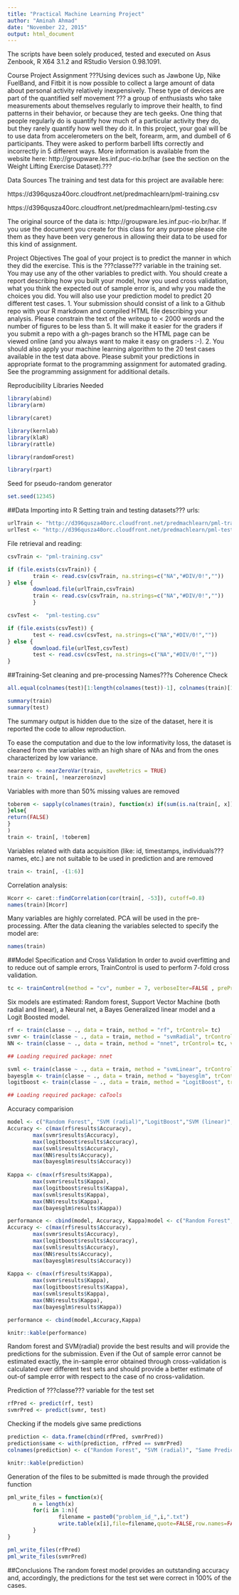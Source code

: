 ```yaml
---
title: "Practical Machine Learning Project"
author: "Aminah Ahmad"
date: "November 22, 2015"
output: html_document
---
```


The scripts have been solely produced, tested and executed on Asus Zenbook, R X64 3.1.2 and RStudio Version 0.98.1091.

Course Project Assignment
???Using devices such as Jawbone Up, Nike FuelBand, and Fitbit it is now possible to collect a large amount of data about personal activity relatively inexpensively. These type of devices are part of the quantified self movement ??? a group of enthusiasts who take measurements about themselves regularly to improve their health, to find patterns in their behavior, or because they are tech geeks. One thing that people regularly do is quantify how much of a particular activity they do, but they rarely quantify how well they do it. In this project, your goal will be to use data from accelerometers on the belt, forearm, arm, and dumbell of 6 participants. They were asked to perform barbell lifts correctly and incorrectly in 5 different ways. More information is available from the website here: http://groupware.les.inf.puc-rio.br/har (see the section on the Weight Lifting Exercise Dataset).???

Data Sources
The training and test data for this project are available here:

https://d396qusza40orc.cloudfront.net/predmachlearn/pml-training.csv

https://d396qusza40orc.cloudfront.net/predmachlearn/pml-testing.csv

The original source of the data is: http://groupware.les.inf.puc-rio.br/har. If you use the document you create for this class for any purpose please cite them as they have been very generous in allowing their data to be used for this kind of assignment.

Project Objectives
The goal of your project is to predict the manner in which they did the exercise. This is the ???classe??? variable in the training set. You may use any of the other variables to predict with. You should create a report describing how you built your model, how you used cross validation, what you think the expected out of sample error is, and why you made the choices you did. You will also use your prediction model to predict 20 different test cases. 1. Your submission should consist of a link to a Github repo with your R markdown and compiled HTML file describing your analysis. Please constrain the text of the writeup to < 2000 words and the number of figures to be less than 5. It will make it easier for the graders if you submit a repo with a gh-pages branch so the HTML page can be viewed online (and you always want to make it easy on graders :-). 2. You should also apply your machine learning algorithm to the 20 test cases available in the test data above. Please submit your predictions in appropriate format to the programming assignment for automated grading. See the programming assignment for additional details.

Reproducibility
Libraries Needed


```r
library(abind)
library(arm)
```

```r
library(caret)
```

```r
library(kernlab)
library(klaR)
library(rattle)
```

```r
library(randomForest)
```

```r
library(rpart)
```

Seed for pseudo-random generator

```r
set.seed(12345)
```

##Data Importing into R
Setting train and testing datasets??? urls:

```r
urlTrain <- "http://d396qusza40orc.cloudfront.net/predmachlearn/pml-training.csv"
urlTest <- "http://d396qusza40orc.cloudfront.net/predmachlearn/pml-testing.csv"
```

File retrieval and reading:

```r
csvTrain <- "pml-training.csv"

if (file.exists(csvTrain)) {
        train <- read.csv(csvTrain, na.strings=c("NA","#DIV/0!",""))
} else { 
        download.file(urlTrain,csvTrain)
        train <- read.csv(csvTrain, na.strings=c("NA","#DIV/0!",""))
        }                           

csvTest <-  "pml-testing.csv"

if (file.exists(csvTest)) {
        test <- read.csv(csvTest, na.strings=c("NA","#DIV/0!",""))
} else { 
        download.file(urlTest,csvTest)
        test <- read.csv(csvTest, na.strings=c("NA","#DIV/0!",""))
}   
```

##Training-Set cleaning and pre-processing
Names???s Coherence Check

```r
all.equal(colnames(test)[1:length(colnames(test))-1], colnames(train)[1:length(colnames(train))-1])
```

```r
summary(train)
summary(test)
```

The summary output is hidden due to the size of the dataset, here it is reported the code to allow reproduction.

To ease the computation and due to the low informativity loss, the dataset is cleaned from the variables with an high share of NAs and from the ones characterized by low variance.

```r
nearzero <- nearZeroVar(train, saveMetrics = TRUE)
train <- train[, !nearzero$nzv]
```

Variables with more than 50% missing values are removed

```r
toberem <- sapply(colnames(train), function(x) if(sum(is.na(train[, x])) > 0.50*nrow(train))    {return(TRUE)
}else{
return(FALSE)
}
)
train <- train[, !toberem]
```

Variables related with data acquisition (like: id, timestamps, individuals??? names, etc.) are not suitable to be used in prediction and are removed

```r
train <- train[, -(1:6)]
```

Correlation analysis:

```r
Hcorr <- caret::findCorrelation(cor(train[, -53]), cutoff=0.8)
names(train)[Hcorr]
```

Many variables are highly correlated. PCA will be used in the pre-processing. After the data cleaning the variables selected to specify the model are:

```r
names(train)
```
##Model Specification and Cross Validation
In order to avoid overfitting and to reduce out of sample errors, TrainControl is used to perform 7-fold cross validation.
```r
tc <- trainControl(method = "cv", number = 7, verboseIter=FALSE , preProcOptions="pca", allowParallel=TRUE)
```
Six models are estimated: Random forest, Support Vector Machine (both radial and linear), a Neural net, a Bayes Generalized linear model and a Logit Boosted model.

```r
rf <- train(classe ~ ., data = train, method = "rf", trControl= tc)
svmr <- train(classe ~ ., data = train, method = "svmRadial", trControl= tc)
NN <- train(classe ~ ., data = train, method = "nnet", trControl= tc, verbose=FALSE)

```

```r
## Loading required package: nnet
```

```r
svml <- train(classe ~ ., data = train, method = "svmLinear", trControl= tc)
bayesglm <- train(classe ~ ., data = train, method = "bayesglm", trControl= tc)
logitboost <- train(classe ~ ., data = train, method = "LogitBoost", trControl= tc)
```

```r
## Loading required package: caTools
```
Accuracy comparision
```r
model <- c("Random Forest", "SVM (radial)","LogitBoost","SVM (linear)","Neural Net", "Bayes GLM")
Accuracy <- c(max(rf$results$Accuracy),
        max(svmr$results$Accuracy),
        max(logitboost$results$Accuracy),
        max(svml$results$Accuracy),
        max(NN$results$Accuracy),
        max(bayesglm$results$Accuracy))
        
Kappa <- c(max(rf$results$Kappa),
        max(svmr$results$Kappa),
        max(logitboost$results$Kappa),
        max(svml$results$Kappa),
        max(NN$results$Kappa),
        max(bayesglm$results$Kappa))  

performance <- cbind(model, Accuracy, Kappa)model <- c("Random Forest", "SVM (radial)","LogitBoost","SVM (linear)","Neural Net", "Bayes GLM")
Accuracy <- c(max(rf$results$Accuracy),
        max(svmr$results$Accuracy),
        max(logitboost$results$Accuracy),
        max(svml$results$Accuracy),
        max(NN$results$Accuracy),
        max(bayesglm$results$Accuracy))
        
Kappa <- c(max(rf$results$Kappa),
        max(svmr$results$Kappa),
        max(logitboost$results$Kappa),
        max(svml$results$Kappa),
        max(NN$results$Kappa),
        max(bayesglm$results$Kappa))  

performance <- cbind(model,Accuracy,Kappa)
```

```r
knitr::kable(performance)
```

Random forest and SVM(radial) provide the best results and will provide the predictions for the submission. Even if the Out of sample error cannot be estimated exactly, the in-sample error obtained through cross-validation is calculated over different test sets and should provide a better estimate of out-of sample error with respect to the case of no cross-validation.

Prediction of ???classe??? variable for the test set

```r
rfPred <- predict(rf, test)
svmrPred <- predict(svmr, test)
```
Checking if the models give same predictions
```r
prediction <- data.frame(cbind(rfPred, svmrPred))
prediction$same <- with(prediction, rfPred == svmrPred)
colnames(prediction) <- c("Random Forest", "SVM (radial)", "Same Prediction")
```

```r
knitr::kable(prediction)
```
Generation of the files to be submitted is made through the provided function
```r
pml_write_files = function(x){
        n = length(x)
        for(i in 1:n){
                filename = paste0("problem_id_",i,".txt")
                write.table(x[i],file=filename,quote=FALSE,row.names=FALSE,col.names=FALSE)
        }
}

pml_write_files(rfPred)
pml_write_files(svmrPred)
```

##Conclusions
The random forest model provides an outstanding accuracy and, accordingly, the predictions for the test set were correct in 100% of the cases.

